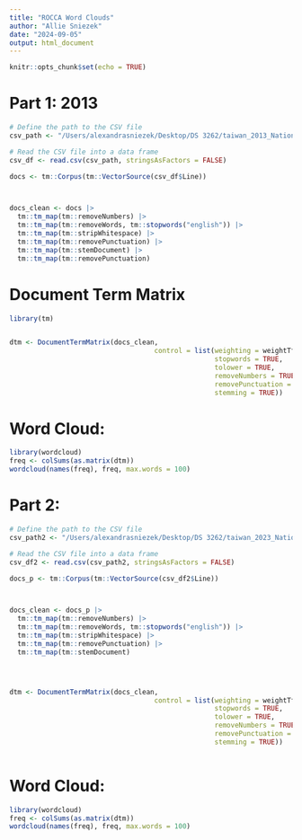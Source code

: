 ```yaml
---
title: "ROCCA Word Clouds"
author: "Allie Sniezek"
date: "2024-09-05"
output: html_document
---
```


```r
knitr::opts_chunk$set(echo = TRUE)
```

# Part 1: 2013

```r
# Define the path to the CSV file
csv_path <- "/Users/alexandrasniezek/Desktop/DS 3262/taiwan_2013_NationalDefenseReport_subset.csv"

# Read the CSV file into a data frame
csv_df <- read.csv(csv_path, stringsAsFactors = FALSE)


```

```r

docs <- tm::Corpus(tm::VectorSource(csv_df$Line))



docs_clean <- docs |>
  tm::tm_map(tm::removeNumbers) |>
  tm::tm_map(tm::removeWords, tm::stopwords("english")) |>
  tm::tm_map(tm::stripWhitespace) |>
  tm::tm_map(tm::removePunctuation) |>
  tm::tm_map(tm::stemDocument) |>
  tm::tm_map(tm::removePunctuation)


```

# Document Term Matrix

```r
library(tm)


dtm <- DocumentTermMatrix(docs_clean,
                                    control = list(weighting = weightTfIdf,
                                                   stopwords = TRUE,
                                                   tolower = TRUE,
                                                   removeNumbers = TRUE,
                                                   removePunctuation = TRUE,
                                                   stemming = TRUE))

```

# Word Cloud:

```r
library(wordcloud)
freq <- colSums(as.matrix(dtm))
wordcloud(names(freq), freq, max.words = 100)
```

# Part 2:

```r
# Define the path to the CSV file
csv_path2 <- "/Users/alexandrasniezek/Desktop/DS 3262/taiwan_2023_NationalDefenseReport_subset.csv"

# Read the CSV file into a data frame
csv_df2 <- read.csv(csv_path2, stringsAsFactors = FALSE)


```

```r

docs_p <- tm::Corpus(tm::VectorSource(csv_df2$Line))



docs_clean <- docs_p |>
  tm::tm_map(tm::removeNumbers) |>
  tm::tm_map(tm::removeWords, tm::stopwords("english")) |>
  tm::tm_map(tm::stripWhitespace) |>
  tm::tm_map(tm::removePunctuation) |>
  tm::tm_map(tm::stemDocument)




dtm <- DocumentTermMatrix(docs_clean,
                                    control = list(weighting = weightTfIdf,
                                                   stopwords = TRUE,
                                                   tolower = TRUE,
                                                   removeNumbers = TRUE,
                                                   removePunctuation = TRUE,
                                                   stemming = TRUE))



```

# Word Cloud:

```r
library(wordcloud)
freq <- colSums(as.matrix(dtm))
wordcloud(names(freq), freq, max.words = 100)
```
